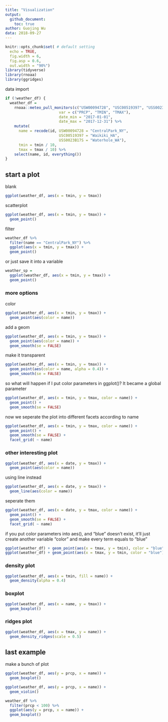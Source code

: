```yaml
---
title: "Visualization"
output:
  github_document:
    toc: true
author: Guojing Wu
data: 2018-09-27
---
```


```r
knitr::opts_chunk$set( # default setting
  echo = TRUE, 
  fig.width = 6, 
  fig.asp = 0.6, 
  out.width = "90%")
library(tidyverse)
library(rnoaa)
library(ggridges)
```

data import

```r
if (!weather_df) {
  weather_df = 
    rnoaa::meteo_pull_monitors(c("USW00094728", "USC00519397", "USS0023B17S"),
                        var = c("PRCP", "TMIN", "TMAX"), 
                        date_min = "2017-01-01",
                        date_max = "2017-12-31") %>%
    mutate(
      name = recode(id, USW00094728 = "CentralPark_NY", 
                        USC00519397 = "Waikiki_HA",
                        USS0023B17S = "Waterhole_WA"),
      tmin = tmin / 10,
      tmax = tmax / 10) %>%
    select(name, id, everything())
}
```

## start a plot

blank

```r
ggplot(weather_df, aes(x = tmin, y = tmax))
```

scatterplot

```r
ggplot(weather_df, aes(x = tmin, y = tmax)) +
  geom_point()
```

filter

```r
weather_df %>%
  filter(name == "CentralPark_NY") %>%
  ggplot(aes(x = tmin, y = tmax)) +
  geom_point()
```

or just save it into a variable

```r
weather_sp = 
  ggplot(weather_df, aes(x = tmin, y = tmax)) +
  geom_point()
```

### more options

color

```r
ggplot(weather_df, aes(x = tmin, y = tmax)) +
  geom_point(aes(color = name))
```

add a geom

```r
ggplot(weather_df, aes(x = tmin, y = tmax)) +
  geom_point(aes(color = name)) +
  geom_smooth(se = FALSE)
```

make it transparent

```r
ggplot(weather_df, aes(x = tmin, y = tmax)) +
  geom_point(aes(color = name, alpha = 0.4)) +
  geom_smooth(se = FALSE)
```

so what will happen if I put color parameters in ggplot()? It became a global parameter

```r
ggplot(weather_df, aes(x = tmin, y = tmax, color = name)) +
  geom_point() +
  geom_smooth(se = FALSE)
```

now we seperate the plot into different facets according to name

```r
ggplot(weather_df, aes(x = tmin, y = tmax, color = name)) +
  geom_point() +
  geom_smooth(se = FALSE) +
  facet_grid( ~ name)
```

### other interesting plot

```r
ggplot(weather_df, aes(x = date, y = tmax)) +
  geom_point(aes(color = name))
```

using line instead

```r
ggplot(weather_df, aes(x = date, y = tmax)) +
  geom_line(aes(color = name))
```

seperate them

```r
ggplot(weather_df, aes(x = date, y = tmax, color = name)) +
  geom_point() +
  geom_smooth(se = FALSE) +
  facet_grid( ~ name)
```

if you put color parameters into aes(), and "blue" doesn't exist, it'll just create another variable "color" and make every term equals to "blue"

```r
ggplot(weather_df) + geom_point(aes(x = tmax, y = tmin), color = "blue")
ggplot(weather_df) + geom_point(aes(x = tmax, y = tmin, color = "blue"))
```

### density plot

```r
ggplot(weather_df, aes(x = tmin, fill = name)) +
  geom_density(alpha = 0.4)
```

### boxplot

```r
ggplot(weather_df, aes(x = name, y = tmax)) +
  geom_boxplot()
```

### ridges plot

```r
ggplot(weather_df, aes(x = tmax, y = name)) +
  geom_density_ridges(scale = 0.5)
```

## last example

make a bunch of plot

```r
ggplot(weather_df, aes(y = prcp, x = name)) +
  geom_boxplot()
```

```r
ggplot(weather_df, aes(y = prcp, x = name)) +
  geom_violin()
```

```r
weather_df %>%
  filter(prcp < 100) %>%
  ggplot(aes(y = prcp, x = name)) +
  geom_boxplot()
```

